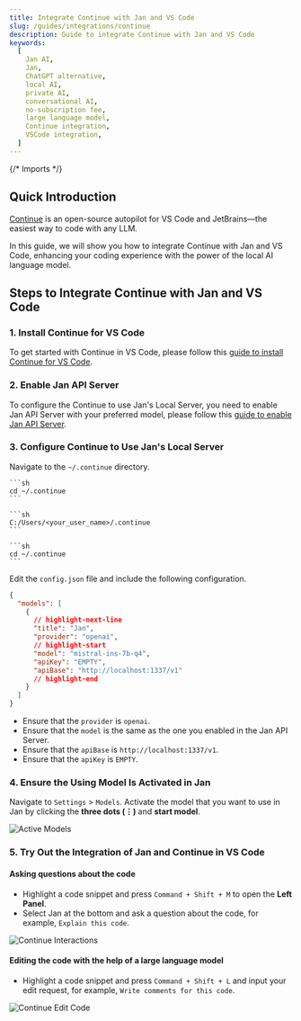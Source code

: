 ```yaml
---
title: Integrate Continue with Jan and VS Code
slug: /guides/integrations/continue
description: Guide to integrate Continue with Jan and VS Code
keywords:
  [
    Jan AI,
    Jan,
    ChatGPT alternative,
    local AI,
    private AI,
    conversational AI,
    no-subscription fee,
    large language model,
    Continue integration,
    VSCode integration,
  ]
---
```


{/* Imports */}

## Quick Introduction

[Continue](https://continue.dev/docs/intro) is an open-source autopilot for VS Code and JetBrains—the easiest way to code with any LLM.

In this guide, we will show you how to integrate Continue with Jan and VS Code, enhancing your coding experience with the power of the local AI language model.

## Steps to Integrate Continue with Jan and VS Code

### 1. Install Continue for VS Code

To get started with Continue in VS Code, please follow this [guide to install Continue for VS Code](https://continue.dev/docs/quickstart).

### 2. Enable Jan API Server

To configure the Continue to use Jan's Local Server, you need to enable Jan API Server with your preferred model, please follow this [guide to enable Jan API Server](/guides/using-server/start-server).

### 3. Configure Continue to Use Jan's Local Server

Navigate to the `~/.continue` directory.

<Tabs groupId="operating-systems">
  <TabItem value="mac" label="macOS">
    
    ```sh
    cd ~/.continue
    ```
  
  </TabItem>
  <TabItem value="win" label="Windows">
  
    ```sh
    C:/Users/<your_user_name>/.continue
    ```
  
  </TabItem>
  <TabItem value="linux" label="Linux">
  
    ```sh
    cd ~/.continue
    ```
  
  </TabItem>
</Tabs>

Edit the `config.json` file and include the following configuration.

```json title="~/.continue/config.json"
{
  "models": [
    {
      // highlight-next-line
      "title": "Jan",
      "provider": "openai",
      // highlight-start
      "model": "mistral-ins-7b-q4",
      "apiKey": "EMPTY",
      "apiBase": "http://localhost:1337/v1"
      // highlight-end
    }
  ]
}
```

- Ensure that the `provider` is `openai`.
- Ensure that the `model` is the same as the one you enabled in the Jan API Server.
- Ensure that the `apiBase` is `http://localhost:1337/v1`.
- Ensure that the `apiKey` is `EMPTY`.

### 4. Ensure the Using Model Is Activated in Jan

Navigate to `Settings` > `Models`. Activate the model that you want to use in Jan by clicking the **three dots (⋮)** and **start model**.

![Active Models](assets/01-start-model.png)

### 5. Try Out the Integration of Jan and Continue in VS Code

#### Asking questions about the code

- Highlight a code snippet and press `Command + Shift + M` to open the **Left Panel**.
- Select Jan at the bottom and ask a question about the code, for example, `Explain this code`.

![Continue Interactions](assets/01-continue-ask.png)

#### Editing the code with the help of a large language model

- Highlight a code snippet and press `Command + Shift + L` and input your edit request, for example, `Write comments for this code`.

![Continue Edit Code](assets/01-continue-edit-demo.gif)
